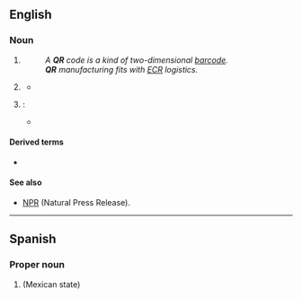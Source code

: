 {{also|qr}}
==English==

===Noun===
{{en-noun|~}}
{{wikipedia|QR code}}
# {{lb|en|marketing|retail|logistics|manufacturing}} {{initialism of|en|[[quick]] [[response]]}}
#: ''A '''QR''' code is a kind of two-dimensional [[barcode]].''
#: '''''QR''' manufacturing fits with [[ECR]] logistics.''
# {{lb|en|medicine}} {{initialism of|en|[[quiet]] [[room]]}}
#* {{quote-book|en|year=2013|author=Steven Wiley Emmett|title=Theory and Treatment of Anorexia Nervosa and Bulimia|passage=1. Patient will remain in the open quiet room ('''QR''') with 6 possible 30-minute "out-times" per day. 2. Patient may have reading materials, writing materials, and one craft at a time in the '''QR'''.}}
# {{lb|en|pressure cooking}}: {{initialism of|en|[[quick|Quick]] [[release|Release]]}}
#*{{synonyms|en|QPR}}
====Derived terms====
* {{sense|quick response}} {{l|en|QR code}}

====See also====
* [[NPR]] (Natural Press Release).

----

==Spanish==

===Proper noun===
{{head|es|proper noun}}

# {{initialism of|es|Quintana Roo|nodot=1}} (Mexican state)